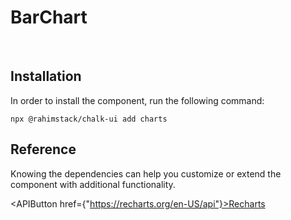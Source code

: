 
<Meta of={Stories} name="Info"/>

# BarChart

<br/>

## Installation

In order to install the component, run the following command:

```shell
npx @rahimstack/chalk-ui add charts
```

## Reference

Knowing the dependencies can help you customize or extend the component with additional functionality.

<APIButton href={"https://recharts.org/en-US/api"}>Recharts</APIButton>
